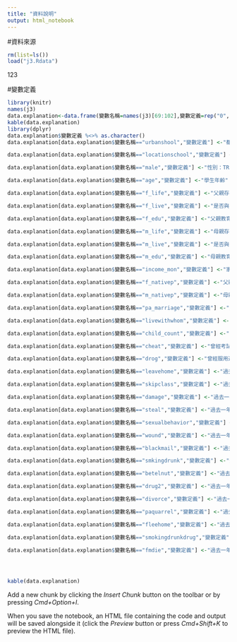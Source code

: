 ```yaml
---
title: "資料說明"
output: html_notebook
---
```


#資料來源
```r
rm(list=ls())
load("j3.Rdata")
```
123



#變數定義

```r
library(knitr)
names(j3)
data.explanation<-data.frame(變數名稱=names(j3)[69:102],變數定義=rep("0",102-68))
kable(data.explanation)
library(dplyr)
data.explanation$變數定義 %<>% as.character()
data.explanation[data.explanation$變數名稱=="urbanshool","變數定義"] <-"都市學校：TRUE=學校在都市；FALSE=學校不在都市"

data.explanation[data.explanation$變數名稱=="locationschool","變數定義"] <-"學校地區(台北、新北、宜蘭)：TP=台北；NTP=新北；IL=宜蘭"

data.explanation[data.explanation$變數名稱=="male","變數定義"] <-"性別：TRUE=男；FALSE=女"

data.explanation[data.explanation$變數名稱=="age","變數定義"] <-"學生年齡"

data.explanation[data.explanation$變數名稱=="f_life","變數定義"] <-"父親存歿：1=父親存；0=父親歿"

data.explanation[data.explanation$變數名稱=="f_live","變數定義"] <-"是否與父親同住：1=與父親同住；0=與父親不同住"

data.explanation[data.explanation$變數名稱=="f_edu","變數定義"] <-"父親教育程度：ele=父國小學歷；jun=父國中學歷；sen=父高中職學歷；jun=父大專院校學歷；gra=父研究所學藝；unedu=父未受教育"

data.explanation[data.explanation$變數名稱=="m_life","變數定義"] <-"母親存歿：1=母親存；0=母親歿"

data.explanation[data.explanation$變數名稱=="m_live","變數定義"] <-"是否與母親同住：1=與母親同住；0=與母親不同住"

data.explanation[data.explanation$變數名稱=="m_edu","變數定義"] <-"母親教育程度：ele=母國小學歷；jun=母國中學歷；sen=母高中職學歷；jun=母大專院校學歷；gra=母研究所學歷；unedu=母未受教育"

data.explanation[data.explanation$變數名稱=="income_mon","變數定義"] <-"家庭平均月收入(雙親)"

data.explanation[data.explanation$變數名稱=="f_nativep","變數定義"] <-"父親籍貫：ming=父本省閩南人；hakka=父客家人；dalou=父各省大陸；yuan=父原住民；others=父其他"

data.explanation[data.explanation$變數名稱=="m_nativep","變數定義"] <-"母親籍貫：ming=母本省閩南人；hakka=母客家人；dalou=母各省大陸；yuan=母原住民；others=母其他"

data.explanation[data.explanation$變數名稱=="pa_marriage","變數定義"] <-"父母婚姻狀況：together=父母同住；f_dei=父親去世；m_die=母親去世；divorce=夫母離婚；Separation=父母分居；divorcetoge=父母離婚但同居；others=其他"

data.explanation[data.explanation$變數名稱=="livewithwhom","變數定義"] <-"是否與父母同住：parents=與生父母均同住；dadstepm=與生父及繼母同住；momstepf=與生母及繼父同住；dad=與父親同住；mom=與母親同住；others=與其他人同住"

data.explanation[data.explanation$變數名稱=="child_count","變數定義"] <-"家庭小孩個數"

data.explanation[data.explanation$變數名稱=="cheat","變數定義"] <-"曾經考試作弊：1=考試曾經作弊；0=考試不從作弊"

data.explanation[data.explanation$變數名稱=="drog","變數定義"] <-"曾經服用過鎮定劑、安眠藥、強力膠、有機溶劑FM2、神仙水MDMA、安非他命等：1=曾經服用過；0=不曾服用過"

data.explanation[data.explanation$變數名稱=="leavehome","變數定義"] <-"過去一年有無逃家：1=有逃過家；0=無逃過家"

data.explanation[data.explanation$變數名稱=="skipclass","變數定義"] <-"過去一年有無翹課：1=有翹過課；0=無翹過課"

data.explanation[data.explanation$變數名稱=="damage","變數定義"] <-"過去一年有無故意破壞他人東西：1=有破壞過；0=無破壞過"

data.explanation[data.explanation$變數名稱=="steal","變數定義"] <-"過去一年有偷東西：1=有偷過東西；0=無偷過東西"

data.explanation[data.explanation$變數名稱=="sexualbehavior","變數定義"] <-"過去一年有無發生性行為：1=有發生性行為；0=無發生性行為"

data.explanation[data.explanation$變數名稱=="wound","變數定義"] <-"過去一年有無打傷別人：1=有打傷別人；0=無打傷別人"

data.explanation[data.explanation$變數名稱=="blackmail","變數定義"] <-"過去一年有無勒索別人：1=有勒索別人；0=無勒索別人"

data.explanation[data.explanation$變數名稱=="smkingdrunk","變數定義"] <-"過去一年有無抽菸或喝酒：1=有抽菸或喝酒；0=無抽菸或喝酒"

data.explanation[data.explanation$變數名稱=="betelnut","變數定義"] <-"過去一年有無嚼檳榔：1=有嚼檳榔；0=無嚼檳榔"

data.explanation[data.explanation$變數名稱=="drug2","變數定義"] <-"過去一年有無使用藥物(強力膠、速賜康、安非他命)：1=有使用藥物；0=無使用藥物"

data.explanation[data.explanation$變數名稱=="divorce","變數定義"] <-"過去一年父母有無離婚或分居：1=有離婚或分居；0=無離婚或分居"

data.explanation[data.explanation$變數名稱=="paquarrel","變數定義"] <-"過去一年父母有無越來越常吵架：1=父母有越來越常吵架；0=父母無越來越吵架"

data.explanation[data.explanation$變數名稱=="fleehome","變數定義"] <-"過去一年我逃家了：1=有逃家；0=無逃家"

data.explanation[data.explanation$變數名稱=="smokingdrunkdrug","變數定義"] <-"過去一年開始抽菸、喝酒或吸毒：1=有抽菸、喝酒或吸毒；0=無抽菸、喝酒或吸毒"

data.explanation[data.explanation$變數名稱=="fmdie","變數定義"] <-"過去一年父或母去世：1=有父或母去世；0=無父或母去世"




kable(data.explanation)
```

Add a new chunk by clicking the *Insert Chunk* button on the toolbar or by pressing *Cmd+Option+I*.

When you save the notebook, an HTML file containing the code and output will be saved alongside it (click the *Preview* button or press *Cmd+Shift+K* to preview the HTML file).
